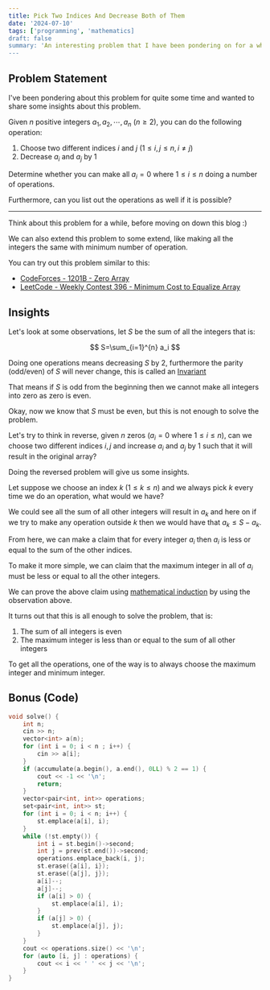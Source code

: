 ```yaml
---
title: Pick Two Indices And Decrease Both of Them
date: '2024-07-10'
tags: ['programming', 'mathematics]
draft: false
summary: 'An interesting problem that I have been pondering on for a while'
---
```


## Problem Statement

I've been pondering about this problem for quite some time and wanted to share some insights about this problem.

Given $n$ positive integers $a_1, a_2, \cdots, a_n$ $(n \geq 2)$, you can do the following operation:

1. Choose two different indices $i$ and $j$ $(1 \leq i, j \leq n, i \neq j)$
2. Decrease $a_i$ and $a_j$ by $1$

Determine whether you can make all $a_i=0$ where $1 \leq i \leq n$ doing a number of operations.

Furthermore, can you list out the operations as well if it is possible?

---

Think about this problem for a while, before moving on down this blog :)

We can also extend this problem to some extend, like making all the integers the same with minimum number of operation.

You can try out this problem similar to this:

- [CodeForces - 1201B - Zero Array](https://codeforces.com/problemset/problem/1201/B)
- [LeetCode - Weekly Contest 396 - Minimum Cost to Equalize Array](https://leetcode.com/problems/minimum-cost-to-equalize-array/description/)

## Insights

Let's look at some observations, let $S$ be the sum of all the integers that is:

$$
S=\sum_{i=1}^{n} a_i
$$

Doing one operations means decreasing $S$ by $2$, furthermore the parity (odd/even) of $S$ will never change, this is called an [Invariant](https://en.wikipedia.org/wiki/Invariant_(mathematics))

That means if $S$ is odd from the beginning then we cannot make all integers into zero as zero is even.

Okay, now we know that $S$ must be even, but this is not enough to solve the problem.

Let's try to think in reverse, given $n$ zeros ($a_i = 0$ where $1 \leq i \leq n$), can we choose two different indices $i, j$ and increase $a_i$ and $a_j$ by $1$ such that it will result in the original array?

Doing the reversed problem will give us some insights.

Let suppose we choose an index $k$ $(1 \leq k \leq n)$ and we always pick $k$ every time we do an operation, what would we have?

We could see all the sum of all other integers will result in $a_k$ and here on if we try to make any operation outside $k$ then we would have that $a_k \leq S-a_k$.

From here, we can make a claim that for every integer $a_i$ then $a_i$ is less or equal to the sum of the other indices.

To make it more simple, we can claim that the maximum integer in all of $a_i$ must be less or equal to all the other integers.

We can prove the above claim using [mathematical induction](https://en.wikipedia.org/wiki/Mathematical_induction) by using the observation above.

It turns out that this is all enough to solve the problem, that is:

1. The sum of all integers is even
2. The maximum integer is less than or equal to the sum of all other integers

To get all the operations, one of the way is to always choose the maximum integer and minimum integer.

## Bonus (Code)

```cpp
void solve() {
    int n;
    cin >> n;
    vector<int> a(n);
    for (int i = 0; i < n ; i++) {
        cin >> a[i];
    }
    if (accumulate(a.begin(), a.end(), 0LL) % 2 == 1) {
        cout << -1 << '\n';
        return;
    }
    vector<pair<int, int>> operations;
    set<pair<int, int>> st;
    for (int i = 0; i < n; i++) {
        st.emplace(a[i], i);
    }
    while (!st.empty()) {
        int i = st.begin()->second;
        int j = prev(st.end())->second;
        operations.emplace_back(i, j);
        st.erase({a[i], i});
        st.erase({a[j], j});
        a[i]--;
        a[j]--;
        if (a[i] > 0) {
            st.emplace(a[i], i);
        }
        if (a[j] > 0) {
            st.emplace(a[j], j);
        }
    }
    cout << operations.size() << '\n';
    for (auto [i, j] : operations) {
        cout << i << ' ' << j << '\n';
    }
}
```
